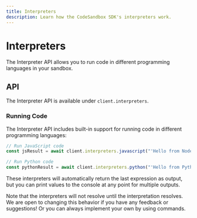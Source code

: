 ```yaml
---
title: Interpreters
description: Learn how the CodeSandbox SDK's interpreters work.
---
```



# Interpreters

The Interpreter API allows you to run code in different programming languages in your sandbox.

## API

The Interpreter API is available under `client.interpreters`.

### Running Code

The Interpreter API includes built-in support for running code in different programming languages:

```ts
// Run JavaScript code
const jsResult = await client.interpreters.javascript("'Hello from Node.js!'");

// Run Python code
const pythonResult = await client.interpreters.python("'Hello from Python!'");
```

These interpreters will automatically return the last expression as output, but you can print values to the console at any point for multiple outputs.

<Callout>
Note that the interpreters will not resolve until the interpretation resolves. We are open to changing this behavior if you have any feedback or suggestions! Or you can always implement your own by using commands.
</Callout>
